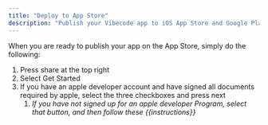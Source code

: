 ```yaml
---
title: "Deploy to App Store"
description: "Publish your Vibecode app to iOS App Store and Google Play Store"
---
```


When you are ready to publish your app on the App Store, simply do the following: 

1. Press share at the top right
2. Select Get Started
3. If you have an apple developer account and have signed all documents required by apple, select the three checkboxes and press next
   1. _If you have not signed up for an apple developer Program, select that button, and then follow these {{instructions}}_